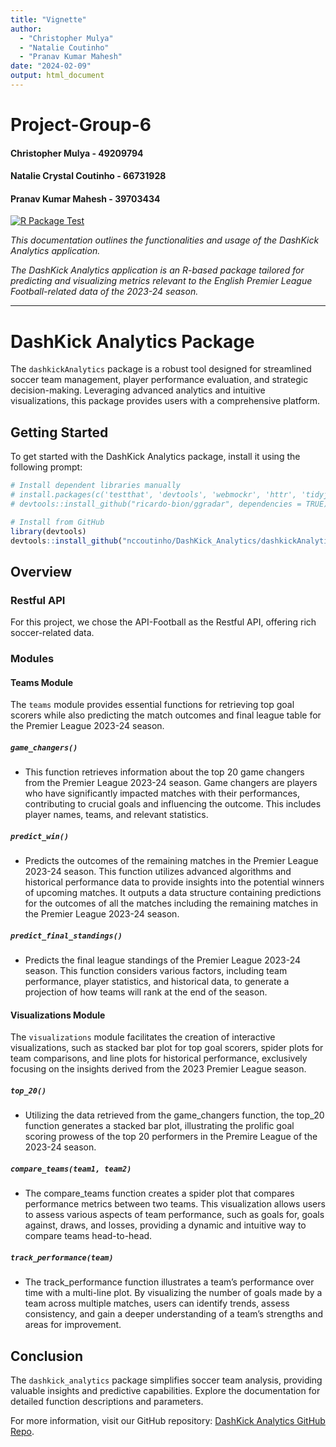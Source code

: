 ```yaml
---
title: "Vignette"
author: 
  - "Christopher Mulya"
  - "Natalie Coutinho"
  - "Pranav Kumar Mahesh"
date: "2024-02-09"
output: html_document
---
```


# Project-Group-6

#### Christopher Mulya - 49209794
#### Natalie Crystal Coutinho - 66731928
#### Pranav Kumar Mahesh - 39703434

[![R Package Test](https://github.com/nccoutinho/DashKick_Analytics/actions/workflows/dashkick_test_workflow.yml/badge.svg)](https://github.com/nccoutinho/DashKick_Analytics/actions/workflows/dashkick_test_workflow.yml)


_This documentation outlines the functionalities and usage of the DashKick Analytics application._

_The DashKick Analytics application is an R-based package tailored for predicting and visualizing metrics relevant to the English Premier League Football-related data of the 2023-24 season._

---

# DashKick Analytics Package

The `dashkickAnalytics` package is a robust tool designed for streamlined soccer team management, player performance evaluation, and strategic decision-making. Leveraging advanced analytics and intuitive visualizations, this package provides users with a comprehensive platform.

## Getting Started

To get started with the DashKick Analytics package, install it using the following prompt:

```r
# Install dependent libraries manually
# install.packages(c('testthat', 'devtools', 'webmockr', 'httr', 'tidyjson', 'nnet', 'caret', 'ggplot2', 'dplyr', 'jsonlite', 'tidyr', 'Metrics', 'knitr', 'kableExtra', 'DT', 'plotly'), repos='https://cloud.r-project.org/')
# devtools::install_github("ricardo-bion/ggradar", dependencies = TRUE)

# Install from GitHub
library(devtools)
devtools::install_github("nccoutinho/DashKick_Analytics/dashkickAnalytics")
```


## Overview

### Restful API

For this project, we chose the API-Football as the Restful API, offering rich soccer-related data.

### Modules

#### Teams Module

The `teams` module provides essential functions for retrieving top goal scorers while also predicting the match outcomes and final league table for the Premier League 2023-24 season.

##### `game_changers()`
   - This function retrieves information about the top 20 game changers from the Premier League 2023-24 season. Game changers are players who have significantly impacted matches with their performances, contributing to crucial goals and influencing the outcome. This includes player names, teams, and relevant statistics.

##### `predict_win()`
   - Predicts the outcomes of the remaining matches in the Premier League 2023-24 season. This function utilizes advanced algorithms and historical performance data to provide insights into the potential winners of upcoming matches. It outputs a data structure containing predictions for the outcomes of all the matches including the remaining matches in the Premier League 2023-24 season.

##### `predict_final_standings()`
   - Predicts the final league standings of the Premier League 2023-24 season. This function considers various factors, including team performance, player statistics, and historical data, to generate a projection of how teams will rank at the end of the season.

#### Visualizations Module

The `visualizations` module facilitates the creation of interactive visualizations, such as stacked bar plot for top goal scorers, spider plots for team comparisons, and line plots for historical performance, exclusively focusing on the insights derived from the 2023 Premier League season. 

##### `top_20()`

   - Utilizing the data retrieved from the game_changers function, the top_20 function generates a stacked bar plot, illustrating the prolific goal scoring prowess of the top 20 performers in the Premire League of the 2023-24 season. 

##### `compare_teams(team1, team2)`

   - The compare_teams function creates a spider plot that compares performance metrics between two teams. This visualization allows users to assess various aspects of team performance, such as goals for, goals against, draws, and losses, providing a dynamic and intuitive way to compare teams head-to-head.

##### `track_performance(team)`

   - The track_performance function illustrates a team's performance over time with a multi-line plot. By visualizing the number of goals made by a team across multiple matches, users can identify trends, assess consistency, and gain a deeper understanding of a team's strengths and areas for improvement.


## Conclusion

The `dashkick_analytics` package simplifies soccer team analysis, providing valuable insights and predictive capabilities. Explore the documentation for detailed function descriptions and parameters.

For more information, visit our GitHub repository: [DashKick Analytics GitHub Repo](https://github.com/nccoutinho/DashKick_Analytics).